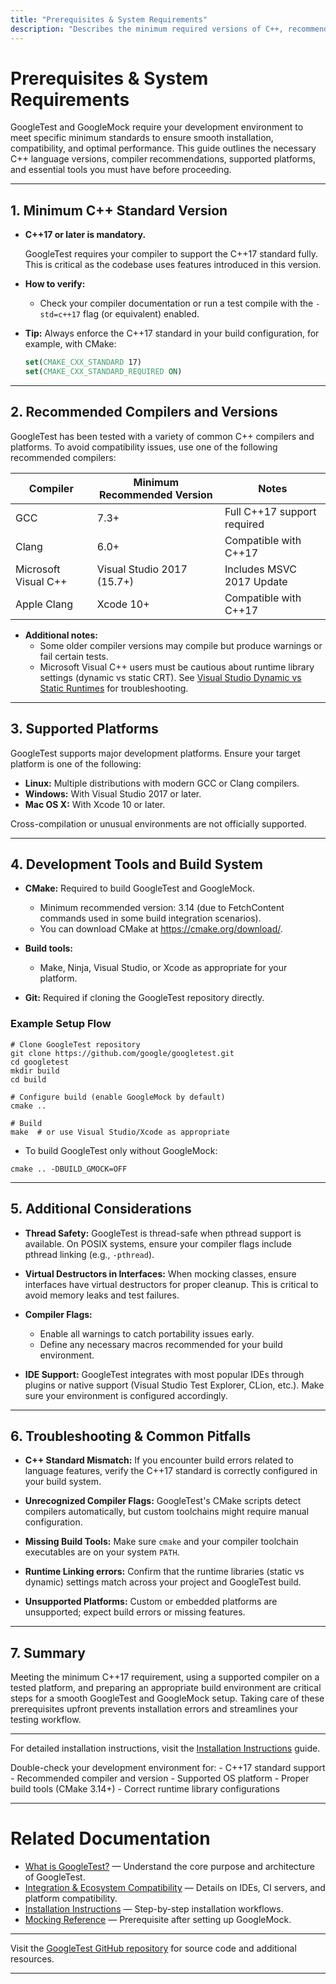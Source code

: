```yaml
---
title: "Prerequisites & System Requirements"
description: "Describes the minimum required versions of C++, recommended compilers, supported platforms, and any necessary development tools users need before installing GoogleTest and GoogleMock. This knowledge prepares users for a smooth and compatible setup."
---
```


# Prerequisites & System Requirements

GoogleTest and GoogleMock require your development environment to meet specific minimum standards to ensure smooth installation, compatibility, and optimal performance. This guide outlines the necessary C++ language versions, compiler recommendations, supported platforms, and essential tools you must have before proceeding.

---

## 1. Minimum C++ Standard Version

- **C++17 or later is mandatory.**

  GoogleTest requires your compiler to support the C++17 standard fully. This is critical as the codebase uses features introduced in this version.

- **How to verify:**
  - Check your compiler documentation or run a test compile with the `-std=c++17` flag (or equivalent) enabled.

- **Tip:** Always enforce the C++17 standard in your build configuration, for example, with CMake:

  ```cmake
  set(CMAKE_CXX_STANDARD 17)
  set(CMAKE_CXX_STANDARD_REQUIRED ON)
  ```

---

## 2. Recommended Compilers and Versions

GoogleTest has been tested with a variety of common C++ compilers and platforms. To avoid compatibility issues, use one of the following recommended compilers:

| Compiler          | Minimum Recommended Version | Notes                       |
|-------------------|-----------------------------|-----------------------------|
| GCC               | 7.3+                        | Full C++17 support required |
| Clang             | 6.0+                        | Compatible with C++17        |
| Microsoft Visual C++ | Visual Studio 2017 (15.7+) | Includes MSVC 2017 Update    |
| Apple Clang       | Xcode 10+                   | Compatible with C++17        |


- **Additional notes:**
  - Some older compiler versions may compile but produce warnings or fail certain tests.
  - Microsoft Visual C++ users must be cautious about runtime library settings (dynamic vs static CRT). See [Visual Studio Dynamic vs Static Runtimes](https://github.com/google/googletest/blob/main/googletest/README.md#generic-build-instructions) for troubleshooting.

---

## 3. Supported Platforms

GoogleTest supports major development platforms. Ensure your target platform is one of the following:

- **Linux:** Multiple distributions with modern GCC or Clang compilers.
- **Windows:** With Visual Studio 2017 or later.
- **Mac OS X:** With Xcode 10 or later.

Cross-compilation or unusual environments are not officially supported.


---

## 4. Development Tools and Build System

- **CMake:** Required to build GoogleTest and GoogleMock.

  - Minimum recommended version: 3.14 (due to FetchContent commands used in some build integration scenarios).
  - You can download CMake at <https://cmake.org/download/>.

- **Build tools:**

  - Make, Ninja, Visual Studio, or Xcode as appropriate for your platform.
  
- **Git:** Required if cloning the GoogleTest repository directly.

### Example Setup Flow

```shell
# Clone GoogleTest repository
git clone https://github.com/google/googletest.git
cd googletest
mkdir build
cd build

# Configure build (enable GoogleMock by default)
cmake ..

# Build
make  # or use Visual Studio/Xcode as appropriate
```

- To build GoogleTest only without GoogleMock:

```shell
cmake .. -DBUILD_GMOCK=OFF
``` 

---

## 5. Additional Considerations

- **Thread Safety:** GoogleTest is thread-safe when pthread support is available. On POSIX systems, ensure your compiler flags include pthread linking (e.g., `-pthread`).

- **Virtual Destructors in Interfaces:** When mocking classes, ensure interfaces have virtual destructors for proper cleanup. This is critical to avoid memory leaks and test failures.

- **Compiler Flags:** 
  - Enable all warnings to catch portability issues early.
  - Define any necessary macros recommended for your build environment.

- **IDE Support:** GoogleTest integrates with most popular IDEs through plugins or native support (Visual Studio Test Explorer, CLion, etc.). Make sure your environment is configured accordingly.

---

## 6. Troubleshooting & Common Pitfalls

- **C++ Standard Mismatch:** If you encounter build errors related to language features, verify the C++17 standard is correctly configured in your build system.

- **Unrecognized Compiler Flags:** GoogleTest's CMake scripts detect compilers automatically, but custom toolchains might require manual configuration.

- **Missing Build Tools:** Make sure `cmake` and your compiler toolchain executables are on your system `PATH`.

- **Runtime Linking errors:** Confirm that the runtime libraries (static vs dynamic) settings match across your project and GoogleTest build.

- **Unsupported Platforms:** Custom or embedded platforms are unsupported; expect build errors or missing features.

---

## 7. Summary

Meeting the minimum C++17 requirement, using a supported compiler on a tested platform, and preparing an appropriate build environment are critical steps for a smooth GoogleTest and GoogleMock setup. Taking care of these prerequisites upfront prevents installation errors and streamlines your testing workflow.

---

For detailed installation instructions, visit the [Installation Instructions](../getting-started/setup-basics/installation.md) guide.


<Check>
Double-check your development environment for:
- C++17 standard support
- Recommended compiler and version
- Supported OS platform
- Proper build tools (CMake 3.14+)
- Correct runtime library configurations
</Check>

---

# Related Documentation

- [What is GoogleTest?](../../overview/product-intro-core-concepts/what-is-googletest) — Understand the core purpose and architecture of GoogleTest.
- [Integration & Ecosystem Compatibility](../../overview/architecture-features-integration/integration-and-dependencies) — Details on IDEs, CI servers, and platform compatibility.
- [Installation Instructions](../../getting-started/setup-basics/installation) — Step-by-step installation workflows.
- [Mocking Reference](../../docs/reference/mocking) — Prerequisite after setting up GoogleMock.

---

Visit the [GoogleTest GitHub repository](https://github.com/google/googletest) for source code and additional resources.

---